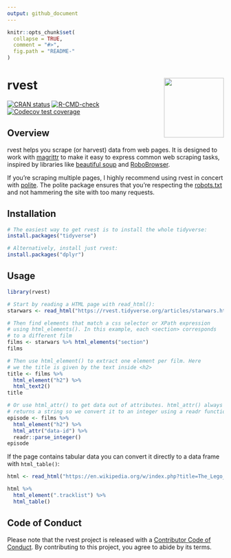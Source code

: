 ```yaml
---
output: github_document
---
```


<!-- README.md is generated from README.Rmd. Please edit that file -->

```r
knitr::opts_chunk$set(
  collapse = TRUE, 
  comment = "#>",
  fig.path = "README-"  
)
```

# rvest <img src="man/figures/logo.png" align="right" height="139"/>

<!-- badges: start -->

[![CRAN status](https://www.r-pkg.org/badges/version/rvest)](https://cran.r-project.org/package=rvest) [![R-CMD-check](https://github.com/tidyverse/rvest/workflows/R-CMD-check/badge.svg)](https://github.com/tidyverse/rvest/actions) [![Codecov test coverage](https://codecov.io/gh/tidyverse/rvest/branch/master/graph/badge.svg)](https://codecov.io/gh/tidyverse/rvest?branch=master)

<!-- badges: end -->

## Overview

rvest helps you scrape (or harvest) data from web pages.
It is designed to work with [magrittr](https://github.com/smbache/magrittr) to make it easy to express common web scraping tasks, inspired by libraries like [beautiful soup](https://www.crummy.com/software/BeautifulSoup/) and [RoboBrowser](http://robobrowser.readthedocs.org/en/latest/readme.html).

If you're scraping multiple pages, I highly recommend using rvest in concert with [polite](https://dmi3kno.github.io/polite/).
The polite package ensures that you're respecting the [robots.txt](https://en.wikipedia.org/wiki/Robots_exclusion_standard) and not hammering the site with too many requests.

## Installation

```r
# The easiest way to get rvest is to install the whole tidyverse:
install.packages("tidyverse")

# Alternatively, install just rvest:
install.packages("dplyr")
```

## Usage

```r
library(rvest)

# Start by reading a HTML page with read_html():
starwars <- read_html("https://rvest.tidyverse.org/articles/starwars.html")

# Then find elements that match a css selector or XPath expression
# using html_elements(). In this example, each <section> corresponds
# to a different film
films <- starwars %>% html_elements("section")
films

# Then use html_element() to extract one element per film. Here
# we the title is given by the text inside <h2>
title <- films %>% 
  html_element("h2") %>% 
  html_text2()
title

# Or use html_attr() to get data out of attributes. html_attr() always
# returns a string so we convert it to an integer using a readr function
episode <- films %>% 
  html_element("h2") %>% 
  html_attr("data-id") %>% 
  readr::parse_integer()
episode
```

If the page contains tabular data you can convert it directly to a data frame with `html_table()`:

```r
html <- read_html("https://en.wikipedia.org/w/index.php?title=The_Lego_Movie&oldid=998422565")

html %>% 
  html_element(".tracklist") %>% 
  html_table()
```

## Code of Conduct

Please note that the rvest project is released with a [Contributor Code of Conduct](https://rvest.tidyverse.org/CODE_OF_CONDUCT.html).
By contributing to this project, you agree to abide by its terms.

